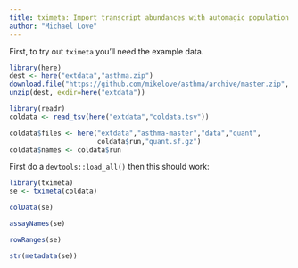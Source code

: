 ```yaml
---
title: tximeta: Import transcript abundances with automagic population of metadata
author: "Michael Love"
---
```


First, to try out `tximeta` you'll need the example data.

```r
library(here)
dest <- here("extdata","asthma.zip")
download.file("https://github.com/mikelove/asthma/archive/master.zip", dest)
unzip(dest, exdir=here("extdata"))
```

```r
library(readr)
coldata <- read_tsv(here("extdata","coldata.tsv"))
```

```r
coldata$files <- here("extdata","asthma-master","data","quant",
                      coldata$run,"quant.sf.gz")
coldata$names <- coldata$run
```

First do a `devtools::load_all()` then this should work:

```r
library(tximeta)
se <- tximeta(coldata)
```

```r
colData(se)
```

```r
assayNames(se)
```

```r
rowRanges(se)
```

```r
str(metadata(se))
```
